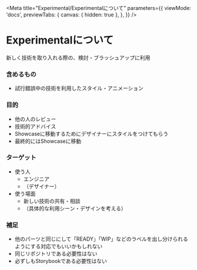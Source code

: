 
<Meta
  title="Experimental/Experimentalについて"
  parameters={{
    viewMode: 'docs',
    previewTabs: {
      canvas: { hidden: true },
    },
  }}
/>

# Experimentalについて
新しく技術を取り入れる際の、検討・ブラッシュアップに利用

### 含めるもの
- 試行錯誤中の技術を利用したスタイル・アニメーション

### 目的
- 他の人のレビュー
- 技術的アドバイス
- Showcaseに移動するためにデザイナーにスタイルをつけてもらう
- 最終的にはShowcaseに移動

### ターゲット
- 使う人
  - エンジニア
  - （デザイナー）
- 使う場面
  - 新しい技術の共有・相談
  - （具体的な利用シーン・デザインを考える）

### 補足
- 他のパーツと同じにして「READY」「WIP」などのラベルを出し分けられるようにする対応でもいいかもしれない
- 同じリポジトリである必要性はない
- 必ずしもStorybookである必要性はない
